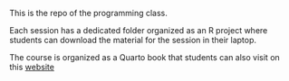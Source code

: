 
This is the repo of the programming class. 

Each session has a dedicated folder organized as an R project where students can download the material for the session in their laptop. 

The course is organized as a Quarto book that students can also visit on this [website](https://malo-jn.quarto.pub/introduction-to-r/) 